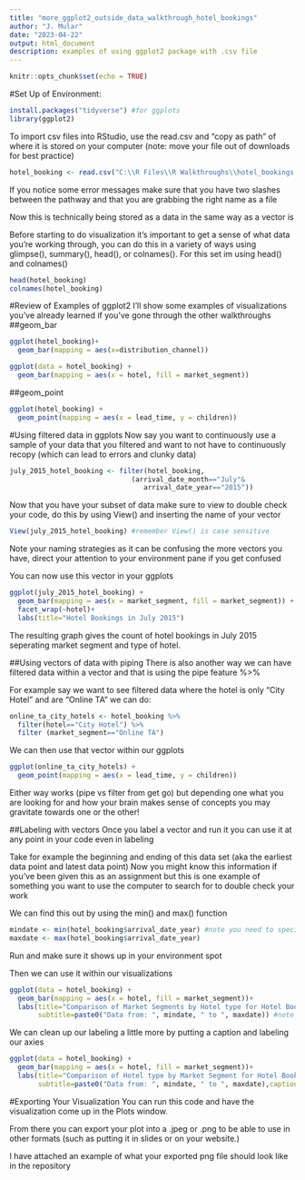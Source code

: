 ---
title: "more_ggplot2_outside_data_walkthrough_hotel_bookings"
author: "J. Mular"
date: "2023-04-22"
output: html_document
description: examples of using ggplot2 package with .csv file
---

```{r setup, include=FALSE}
knitr::opts_chunk$set(echo = TRUE)
```

#Set Up of Environment:
```{r installing packages}
install.packages("tidyverse") #for ggplots
library(ggplot2)
```

To import csv files into RStudio, use the read.csv and "copy as path" of where it is stored on your computer (note: move your file out of downloads for best practice)
```{r read.csv example}
hotel_booking <- read.csv("C:\\R Files\\R Walkthroughs\\hotel_bookings.csv")
```
If you notice some error messages make sure that you have two slashes between the pathway and that you are grabbing the right name as a file

Now this is technically being stored as a data in the same way as a vector is

Before starting to do visualization it's important to get a sense of what data you're working through, you can do this in a variety of ways using glimpse(), summary(), head(), or colnames(). For this set im using head() and colnames()
```{r understanding the data}
head(hotel_booking)
colnames(hotel_booking)
```

#Review of Examples of ggplot2
I'll show some examples of visualizations you've already learned if you've gone through the other walkthroughs
##geom_bar
```{r geom_bar example}
ggplot(hotel_booking)+
  geom_bar(mapping = aes(x=distribution_channel))
```
```{r geom_bar example 2}
ggplot(data = hotel_booking) +
  geom_bar(mapping = aes(x = hotel, fill = market_segment))
```


##geom_point
```{r}
ggplot(hotel_booking) +
  geom_point(mapping = aes(x = lead_time, y = children))
```
#Using filtered data in ggplots
Now say you want to continuously use a sample of your data that you filtered and want to not have to continuously recopy (which can lead to errors and clunky data)

```{r vectoring a dataset with filters}
july_2015_hotel_booking <- filter(hotel_booking,
                              (arrival_date_month=="July"&
                                 arrival_date_year=="2015"))
```
Now that you have your subset of data make sure to view to double check your code, do this by using View() and inserting the name of your vector
```{r viewing vectored data}
View(july_2015_hotel_booking) #remember View() is case sensitive
```
Note your naming strategies as it can be confusing the more vectors you have, direct your attention to your environment pane if you get confused

You can now use this vector in your ggplots
```{r vectors in ggplot2}
ggplot(july_2015_hotel_booking) +
  geom_bar(mapping = aes(x = market_segment, fill = market_segment)) +
  facet_wrap(~hotel)+
  labs(title="Hotel Bookings in July 2015")

```
The resulting graph gives the count of hotel bookings in July 2015 seperating market segment and type of hotel.

##Using vectors of data with piping
There is also another way we can have filtered data within a vector and that is using the pipe feature %>%

For example say we want to see filtered data where the hotel is only "City Hotel" and are "Online TA" we can do:
```{r vectoring with filtering example 2}
online_ta_city_hotels <- hotel_booking %>%
  filter(hotel=="City Hotel") %>%
  filter (market_segment=="Online TA")
```

We can then use that vector within our ggplots
```{r vectors in ggplot2 example 2}
ggplot(online_ta_city_hotels) +
  geom_point(mapping = aes(x = lead_time, y = children))
```
Either way works (pipe vs filter from get go) but depending one what you are looking for and how your brain makes sense of concepts you may gravitate towards one or the other!

##Labeling with vectors
Once you label a vector and run it you can use it at any point in your code even in labeling

Take for example the beginning and ending of this data set (aka the earliest data point and latest data point)
    Now you might know this information if you've been given this as an assignment but this is one example of something you want to use the computer to search for to double check your work

We can find this out by using the min() and max() function
```{r min() max() functions}
mindate <- min(hotel_booking$arrival_date_year) #note you need to specify the column you are grabbing the information from when you use min and max function
maxdate <- max(hotel_booking$arrival_date_year)
```
Run and make sure it shows up in your environment spot

Then we can use it within our visualizations
```{r}
ggplot(data = hotel_booking) +
  geom_bar(mapping = aes(x = hotel, fill = market_segment))+
  labs(title="Comparison of Market Segments by Hotel type for Hotel Bookings",
       subtitle=paste0("Data from: ", mindate, " to ", maxdate)) #note the paste0 combines what's made in the parenthesis
```

We can clean up our labeling a little more by putting a caption and labeling our axies
```{r}
ggplot(data = hotel_booking) +
  geom_bar(mapping = aes(x = hotel, fill = market_segment))+
  labs(title="Comparison of Hotel type by Market Segment for Hotel Bookings",
       subtitle=paste0("Data from: ", mindate, " to ", maxdate),caption="Practice Data from Google Analytics", x="Hotel Type", y="Number of Bookings")
```
#Exporting Your Visualization
You can run this code and have the visualization come up in the Plots window. 

From there you can export your plot into a .jpeg or .png to be able to use in other formats (such as putting it in slides or on your website.)

I have attached an example of what your exported png file should look like in the repository


